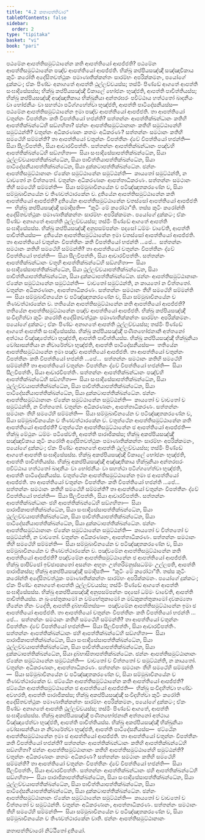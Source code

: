```yaml
---
title: "4.2 කතාපත්තිවාර"
tableOfContents: false
sidebar:
  order: 2
type: "tipitaka"
basket: "vi"
book: "pari"
---
```



<DynamicBreadcrumb />

<Division number="277" book="pari">

<Paragraph number="1189" book="pari">
පඨමේන ආපත්තිසමුට්ඨානේන කති ආපත්තියෝ ආපජ්ජති? පඨමේන ආපත්තිසමුට්ඨානේන පඤ්ච ආපත්තියෝ ආපජ්ජති. භික්ඛු කප්පියසඤ්ඤී සඤ්ඤාචිකාය කුටිං කරෝති අදේසිතවත්ථුකං පමාණාතික්කන්තං සාරම්භං අපරික්කමනං, පයෝගේ දුක්කටං; ඒකං පිණ්ඩං අනාගතේ ආපත්ති ථුල්ලච්චයස්ස; තස්මිං පිණ්ඩේ ආගතේ ආපත්ති සංඝාදිසේසස්ස; භික්ඛු කප්පියසඤ්ඤී විකාලේ භෝජනං භුඤ්ජති, ආපත්ති පාචිත්තියස්ස; භික්ඛු කප්පියසඤ්ඤී අඤ්ඤාතිකාය භික්ඛුනියා අන්තරඝරං පවිට්ඨාය හත්ථතෝ ඛාදනීයං වා භෝජනීයං වා සහත්ථා පටිග්ගහේත්වා භුඤ්ජති, ආපත්ති පාටිදේසනීයස්ස—  පඨමේන ආපත්තිසමුට්ඨානේන ඉමා පඤ්ච ආපත්තියෝ ආපජ්ජති.
</Paragraph>

<Paragraph number="1190" book="pari">
තා ආපත්තියෝ චතුන්නං විපත්තීනං කති විපත්තියෝ භජන්ති? සත්තන්නං ආපත්තික්ඛන්ධානං කතිහි ආපත්තික්ඛන්ධේහි සඞ්ගහිතා? ඡන්නං ආපත්තිසමුට්ඨානානං කතිහි සමුට්ඨානේහි සමුට්ඨන්ති? චතුන්නං අධිකරණානං කතමං අධිකරණං? සත්තන්නං සමථානං කතිහි සමථේහි සම්මන්ති? තා ආපත්තියෝ චතුන්නං විපත්තීනං ද්වේ විපත්තියෝ භජන්ති—  සියා සීලවිපත්තිං, සියා ආචාරවිපත්තිං. සත්තන්නං ආපත්තික්ඛන්ධානං පඤ්චහි ආපත්තික්ඛන්ධේහි සඞ්ගහිතා—  සියා සංඝාදිසේසාපත්තික්ඛන්ධේන, සියා ථුල්ලච්චයාපත්තික්ඛන්ධේන, සියා පාචිත්තියාපත්තික්ඛන්ධේන, සියා පාටිදේසනීයාපත්තික්ඛන්ධේන, සියා දුක්කටාපත්තික්ඛන්ධේන. ඡන්නං ආපත්තිසමුට්ඨානානං ඒකේන සමුට්ඨානේන සමුට්ඨන්ති—  කායතෝ සමුට්ඨන්ති, න වාචතෝ න චිත්තතෝ. චතුන්නං අධිකරණානං ආපත්තාධිකරණං. සත්තන්නං සමථානං තීහි සමථේහි සම්මන්ති—  සියා සම්මුඛාවිනයේන ච පටිඤ්ඤාතකරණේන ච, සියා සම්මුඛාවිනයේන ච තිණවත්ථාරකේන ච.
</Paragraph>

</Division>
<Division number="278" book="pari">

<Paragraph number="1191" book="pari">
දුතියේන ආපත්තිසමුට්ඨානේන කති ආපත්තියෝ ආපජ්ජති? දුතියේන ආපත්තිසමුට්ඨානේන චතස්සෝ ආපත්තියෝ ආපජ්ජති—  භික්ඛු කප්පියසඤ්ඤී සමාදිසති—  “කුටිං මේ කරෝථා”ති. තස්ස කුටිං කරෝන්ති අදේසිතවත්ථුකං පමාණාතික්කන්තං සාරම්භං අපරික්කමනං. පයෝගේ දුක්කටං; ඒකං පිණ්ඩං අනාගතේ ආපත්ති ථුල්ලච්චයස්ස; තස්මිං පිණ්ඩේ ආගතේ ආපත්ති සංඝාදිසේසස්ස. භික්ඛු කප්පියසඤ්ඤී අනුපසම්පන්නං පදසෝ ධම්මං වාචේති, ආපත්ති පාචිත්තියස්ස—  දුතියේන ආපත්තිසමුට්ඨානේන ඉමා චතස්සෝ ආපත්තියෝ ආපජ්ජති.
</Paragraph>

<Paragraph number="1192" book="pari">
තා ආපත්තියෝ චතුන්නං විපත්තීනං කති විපත්තියෝ භජන්ති …පේ…  සත්තන්නං සමථානං කතිහි සමථේහි සම්මන්ති? තා ආපත්තියෝ චතුන්නං විපත්තීනං ද්වේ විපත්තියෝ භජන්ති—  සියා සීලවිපත්තිං, සියා ආචාරවිපත්තිං. සත්තන්නං ආපත්තික්ඛන්ධානං චතූහි ආපත්තික්ඛන්ධේහි සඞ්ගහිතා—  සියා සංඝාදිසේසාපත්තික්ඛන්ධේන, සියා ථුල්ලච්චයාපත්තික්ඛන්ධේන, සියා පාචිත්තියාපත්තික්ඛන්ධේන, සියා දුක්කටාපත්තික්ඛන්ධේන. ඡන්නං ආපත්තිසමුට්ඨානානං ඒකේන සමුට්ඨානේන සමුට්ඨන්ති—  වාචතෝ සමුට්ඨන්ති, න කායතෝ න චිත්තතෝ. චතුන්නං අධිකරණානං, ආපත්තාධිකරණං. සත්තන්නං සමථානං තීහි සමථේහි සම්මන්ති—  සියා සම්මුඛාවිනයේන ච පටිඤ්ඤාතකරණේන ච, සියා සම්මුඛාවිනයේන ච තිණවත්ථාරකේන ච.
</Paragraph>

</Division>
<Division number="279" book="pari">

<Paragraph number="1193" book="pari">
තතියේන ආපත්තිසමුට්ඨානේන කති ආපත්තියෝ ආපජ්ජති? තතියේන ආපත්තිසමුට්ඨානේන පඤ්ච ආපත්තියෝ ආපජ්ජති. භික්ඛු කප්පියසඤ්ඤී සංවිදහිත්වා කුටිං කරෝති අදේසිතවත්ථුකං පමාණාතික්කන්තං සාරම්භං අපරික්කමනං. පයෝගේ දුක්කටං; ඒකං පිණ්ඩං අනාගතේ ආපත්ති ථුල්ලච්චයස්ස; තස්මිං පිණ්ඩේ ආගතේ ආපත්ති සංඝාදිසේසස්ස. භික්ඛු කප්පියසඤ්ඤී පණීතභෝජනානි අත්තනෝ අත්ථාය විඤ්ඤාපේත්වා භුඤ්ජති, ආපත්ති පාචිත්තියස්ස. භික්ඛු කප්පියසඤ්ඤී භික්ඛුනියා වෝසාසන්තියා න නිවාරේත්වා භුඤ්ජති, ආපත්ති පාටිදේසනීයස්ස—  තතියේන ආපත්තිසමුට්ඨානේන ඉමා පඤ්ච ආපත්තියෝ ආපජ්ජති.
</Paragraph>

<Paragraph number="1194" book="pari">
තා ආපත්තියෝ චතුන්නං විපත්තීනං කති විපත්තියෝ භජන්ති …පේ…  සත්තන්නං සමථානං කතිහි සමථේහි සම්මන්ති? තා ආපත්තියෝ චතුන්නං විපත්තීනං ද්වේ විපත්තියෝ භජන්ති—  සියා සීලවිපත්තිං, සියා ආචාරවිපත්තිං. සත්තන්නං ආපත්තික්ඛන්ධානං පඤ්චහි ආපත්තික්ඛන්ධේහි සඞ්ගහිතා—  සියා සංඝාදිසේසාපත්තික්ඛන්ධේන, සියා ථුල්ලච්චයාපත්තික්ඛන්ධේන, සියා පාචිත්තියාපත්තික්ඛන්ධේන, සියා පාටිදේසනීයාපත්තික්ඛන්ධේන, සියා දුක්කටාපත්තික්ඛන්ධේන. ඡන්නං ආපත්තිසමුට්ඨානානං ඒකේන සමුට්ඨානේන සමුට්ඨන්ති—  කායතෝ ච වාචතෝ ච සමුට්ඨන්ති, න චිත්තතෝ. චතුන්නං අධිකරණානං, ආපත්තාධිකරණං. සත්තන්නං සමථානං තීහි සමථේහි සම්මන්ති—  සියා සම්මුඛාවිනයේන ච පටිඤ්ඤාතකරණේන ච, සියා සම්මුඛාවිනයේන ච තිණවත්ථාරකේන ච.
</Paragraph>

</Division>
<Division number="280" book="pari">

<Paragraph number="1195" book="pari">
චතුත්ථේන ආපත්තිසමුට්ඨානේන කති ආපත්තියෝ ආපජ්ජති? චතුත්ථේන ආපත්තිසමුට්ඨානේන ඡ ආපත්තියෝ ආපජ්ජති—  භික්ඛු මේථුනං ධම්මං පටිසේවති, ආපත්ති පාරාජිකස්ස; භික්ඛු අකප්පියසඤ්ඤී සඤ්ඤාචිකාය කුටිං කරෝති අදේසිතවත්ථුකං පමාණාතික්කන්තං සාරම්භං අපරික්කමනං, පයෝගේ දුක්කටං; ඒකං පිණ්ඩං අනාගතේ ආපත්ති ථුල්ලච්චයස්ස; තස්මිං පිණ්ඩේ ආගතේ ආපත්ති සංඝාදිසේසස්ස. භික්ඛු අකප්පියසඤ්ඤී විකාලේ භෝජනං භුඤ්ජති, ආපත්ති පාචිත්තියස්ස. භික්ඛු අකප්පියසඤ්ඤී අඤ්ඤාතිකාය භික්ඛුනියා අන්තරඝරං පවිට්ඨාය හත්ථතෝ ඛාදනීයං වා භෝජනීයං වා සහත්ථා පටිග්ගහේත්වා භුඤ්ජති, ආපත්ති පාටිදේසනීයස්ස. චතුත්ථේන ආපත්තිසමුට්ඨානේන ඉමා ඡ ආපත්තියෝ ආපජ්ජති.
</Paragraph>

<Paragraph number="1196" book="pari">
තා ආපත්තියෝ චතුන්නං විපත්තීනං කති විපත්තියෝ භජන්ති …පේ…  සත්තන්නං සමථානං කතිහි සමථේහි සම්මන්ති? තා ආපත්තියෝ චතුන්නං විපත්තීනං ද්වේ විපත්තියෝ භජන්ති—  සියා සීලවිපත්තිං, සියා ආචාරවිපත්තිං. සත්තන්නං ආපත්තික්ඛන්ධානං ඡහි ආපත්තික්ඛන්ධේහි සඞ්ගහිතා—  සියා පාරාජිකාපත්තික්ඛන්ධේන, සියා සංඝාදිසේසාපත්තික්ඛන්ධේන, සියා ථුල්ලච්චයාපත්තික්ඛන්ධේන, සියා පාචිත්තියාපත්තික්ඛන්ධේන, සියා පාටිදේසනීයාපත්තික්ඛන්ධේන, සියා දුක්කටාපත්තික්ඛන්ධේන. ඡන්නං ආපත්තිසමුට්ඨානානං ඒකේන සමුට්ඨානේන සමුට්ඨන්ති—  කායතෝ ච චිත්තතෝ ච සමුට්ඨන්ති, න වාචතෝ. චතුන්නං අධිකරණානං, ආපත්තාධිකරණං. සත්තන්නං සමථානං තීහි සමථේහි සම්මන්ති—  සියා සම්මුඛාවිනයේන ච පටිඤ්ඤාතකරණේන ච, සියා සම්මුඛාවිනයේන ච තිණවත්ථාරකේන ච.
</Paragraph>

</Division>
<Division number="281" book="pari">

<Paragraph number="1197" book="pari">
පඤ්චමේන ආපත්තිසමුට්ඨානේන කති ආපත්තියෝ ආපජ්ජති? පඤ්චමේන ආපත්තිසමුට්ඨානේන ඡ ආපත්තියෝ ආපජ්ජති. භික්ඛු පාපිච්ඡෝ ඉච්ඡාපකතෝ අසන්තං අභූතං උත්තරිමනුස්සධම්මං උල්ලපති, ආපත්ති පාරාජිකස්ස; භික්ඛු අකප්පියසඤ්ඤී සමාදිසති—  “කුටිං මේ කරෝථා”ති. තස්ස කුටිං කරෝන්ති අදේසිතවත්ථුකං පමාණාතික්කන්තං සාරම්භං අපරික්කමනං. පයෝගේ දුක්කටං; ඒකං පිණ්ඩං අනාගතේ ආපත්ති ථුල්ලච්චයස්ස; තස්මිං පිණ්ඩේ ආගතේ ආපත්ති සංඝාදිසේසස්ස. භික්ඛු අකප්පියසඤ්ඤී අනුපසම්පන්නං පදසෝ ධම්මං වාචේති, ආපත්ති පාචිත්තියස්ස. න ඛුංසේතුකාමෝ න වම්භේතුකාමෝ න මඞ්කුකත්තුකාමෝ දවකම්‍යතා හීනේන හීනං වදේති, ආපත්ති දුබ්භාසිතස්ස—  පඤ්චමේන ආපත්තිසමුට්ඨානේන ඉමා ඡ ආපත්තියෝ ආපජ්ජති.
</Paragraph>

<Paragraph number="1198" book="pari">
තා ආපත්තියෝ චතුන්නං විපත්තීනං කති විපත්තියෝ භජන්ති …පේ…  සත්තන්නං සමථානං කතිහි සමථේහි සම්මන්ති? තා ආපත්තියෝ චතුන්නං විපත්තීනං ද්වේ විපත්තියෝ භජන්ති—  සියා සීලවිපත්තිං, සියා ආචාරවිපත්තිං. සත්තන්නං ආපත්තික්ඛන්ධානං ඡහි ආපත්තික්ඛන්ධේහි සඞ්ගහිතා—  සියා පාරාජිකාපත්තික්ඛන්ධේන, සියා සංඝාදිසේසාපත්තික්ඛන්ධේන, සියා ථුල්ලච්චයාපත්තික්ඛන්ධේන, සියා පාචිත්තියාපත්තික්ඛන්ධේන, සියා දුක්කටාපත්තික්ඛන්ධේන, සියා දුබ්භාසිතාපත්තික්ඛන්ධේන. ඡන්නං ආපත්තිසමුට්ඨානානං ඒකේන සමුට්ඨානේන සමුට්ඨන්ති—  වාචතෝ ච චිත්තතෝ ච සමුට්ඨන්ති, න කායතෝ. චතුන්නං අධිකරණානං, ආපත්තාධිකරණං. සත්තන්නං සමථානං තීහි සමථේහි සම්මන්ති—  සියා සම්මුඛාවිනයේන ච පටිඤ්ඤාතකරණේන ච, සියා සම්මුඛාවිනයේන ච තිණවත්ථාරකේන ච.
</Paragraph>

</Division>
<Division number="282" book="pari">

<Paragraph number="1199" book="pari">
ඡට්ඨේන ආපත්තිසමුට්ඨානේන කති ආපත්තියෝ ආපජ්ජති? ඡට්ඨේන ආපත්තිසමුට්ඨානේන ඡ ආපත්තියෝ ආපජ්ජති—  භික්ඛු සංවිදහිත්වා භණ්ඩං අවහරති, ආපත්ති පාරාජිකස්ස; භික්ඛු අකප්පියසඤ්ඤී සංවිදහිත්වා කුටිං කරෝති අදේසිතවත්ථුකං පමාණාතික්කන්තං සාරම්භං අපරික්කමනං, පයෝගේ දුක්කටං; ඒකං පිණ්ඩං අනාගතේ ආපත්ති ථුල්ලච්චයස්ස; තස්මිං පිණ්ඩේ ආගතේ, ආපත්ති සංඝාදිසේසස්ස. භික්ඛු අකප්පියසඤ්ඤී පණීතභෝජනානි අත්තනෝ අත්ථාය විඤ්ඤාපේත්වා භුඤ්ජති, ආපත්ති පාචිත්තියස්ස. භික්ඛු අකප්පියසඤ්ඤී භික්ඛුනියා වෝසාසන්තියා න නිවාරේත්වා භුඤ්ජති, ආපත්ති පාටිදේසනීයස්ස—  ඡට්ඨේන ආපත්තිසමුට්ඨානේන ඉමා ඡ ආපත්තියෝ ආපජ්ජති.
</Paragraph>

<Paragraph number="1200" book="pari">
තා ආපත්තියෝ චතුන්නං විපත්තීනං කති විපත්තියෝ භජන්ති? සත්තන්නං ආපත්තික්ඛන්ධානං කතිහි ආපත්තික්ඛන්ධේහි සඞ්ගහිතා? ඡන්නං ආපත්තිසමුට්ඨානානං කතිහි ආපත්තිසමුට්ඨානේහි සමුට්ඨන්ති? චතුන්නං අධිකරණානං කතමං අධිකරණං? සත්තන්නං සමථානං කතිහි සමථේහි සම්මන්ති? තා ආපත්තියෝ චතුන්නං විපත්තීනං ද්වේ විපත්තියෝ භජන්ති—  සියා සීලවිපත්තිං, සියා ආචාරවිපත්තිං. සත්තන්නං ආපත්තික්ඛන්ධානං ඡහි ආපත්තික්ඛන්ධේහි සඞ්ගහිතා—  සියා පාරාජිකාපත්තික්ඛන්ධේන, සියා සංඝාදිසේසාපත්තික්ඛන්ධේන, සියා ථුල්ලච්චයාපත්තික්ඛන්ධේන, සියා පාචිත්තියාපත්තික්ඛන්ධේන, සියා පාටිදේසනීයාපත්තික්ඛන්ධේන, සියා දුක්කටාපත්තික්ඛන්ධේන. ඡන්නං ආපත්තිසමුට්ඨානානං ඒකේන සමුට්ඨානේන සමුට්ඨන්ති—  කායතෝ ච වාචතෝ ච චිත්තතෝ ච සමුට්ඨන්ති. චතුන්නං අධිකරණානං, ආපත්තාධිකරණං. සත්තන්නං සමථානං තීහි සමථේහි සම්මන්ති—  සියා සම්මුඛාවිනයේන ච පටිඤ්ඤාතකරණේන ච, සියා සම්මුඛාවිනයේන ච තිණවත්ථාරකේන චාති.

</Paragraph>
</Division>

<Paragraph number="1201" type="center" book="pari">
ඡන්නං ආපත්තිසමුට්ඨානානං

  
කතාපත්තිවාරෝ නිට්ඨිතෝ දුතියෝ.
</Paragraph>